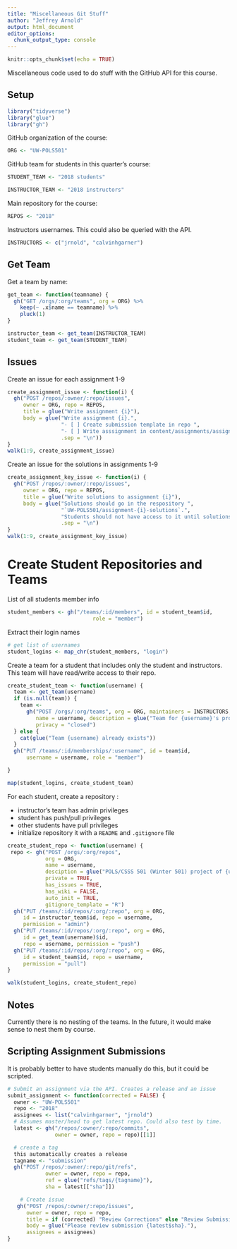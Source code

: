```yaml
---
title: "Miscellaneous Git Stuff"
author: "Jeffrey Arnold"
output: html_document
editor_options: 
  chunk_output_type: console
---
```


```r
knitr::opts_chunk$set(echo = TRUE)
```

Miscellaneous code used to do stuff with the GitHub API for this course.

## Setup

```r
library("tidyverse")
library("glue")
library("gh")
```

GitHub organization of the course:
```r
ORG <- "UW-POLS501"
```
GitHub team for students in this quarter's course:
```r
STUDENT_TEAM <- "2018 students"
```
```r
INSTRUCTOR_TEAM <- "2018 instructors"
```
Main repository for the course:
```r
REPOS <- "2018"
```
Instructors usernames. This could also be queried with the API.
```r
INSTRUCTORS <- c("jrnold", "calvinhgarner") 
```

## Get Team

Get a team by name:
```r
get_team <- function(teamname) {
  gh("GET /orgs/:org/teams", org = ORG) %>%
    keep(~ .x$name == teamname) %>%
    pluck(1)
}
```

```r
instructor_team <- get_team(INSTRUCTOR_TEAM)
student_team <- get_team(STUDENT_TEAM)
```


## Issues

Create an issue for each assignment 1-9

```r
create_assignment_issue <- function(i) {
  gh("POST /repos/:owner/:repo/issues",
     owner = ORG, repo = REPOS,
     title = glue("Write assignment {i}"),
     body = glue("Write assignment {i}.",
                 "- [ ] Create submission template in repo ",
                 "- [ ] Write asssignment in content/assignments/assignment-{i}.md", 
                 .sep = "\n"))
}
walk(1:9, create_assignment_issue)
```

Create an issue for the solutions in assignments 1-9
```r
create_assignment_key_issue <- function(i) {
  gh("POST /repos/:owner/:repo/issues",
     owner = ORG, repo = REPOS,
     title = glue("Write solutions to assignment {i}"),
     body = glue("Solutions should go in the respository ",
                 "`UW-POLS501/assignment-{i}-solutions`.",
                 "Students should not have access to it until solutions are released."),
                 .sep = "\n")
}
walk(1:9, create_assignment_key_issue)
```

# Create Student Repositories and Teams

List of all students member info
```r
student_members <- gh("/teams/:id/members", id = student_team$id,
                           role = "member")
```

Extract their login names
```r
# get list of usernames
student_logins <- map_chr(student_members, "login")
```

Create a team for a student that includes only the student and instructors.
This team will have read/write access to their repo.
```r
create_student_team <- function(username) {
  team <- get_team(username)
  if (is.null(team)) {
    team <- 
      gh("POST /orgs/:org/teams", org = ORG, maintainers = INSTRUCTORS, 
         name = username, description = glue("Team for {username}'s project"),
         privacy = "closed")    
  } else {
    cat(glue("Team {username} already exists"))
  }
  gh("PUT /teams/:id/memberships/:username", id = team$id, 
      username = username, role = "member")

}

```
```r
map(student_logins, create_student_team)
```

For each student, create a repository :

- instructor's team has admin privileges
- student has push/pull privileges
- other students have pull privileges
- initialize repository it with a `README` and `.gitignore` file

```r
create_student_repo <- function(username) {
 repo <- gh("POST /orgs/:org/repos", 
            org = ORG,     
            name = username,
            desciption = glue("POLS/CSSS 501 (Winter 501) project of {username}"),
            private = TRUE,
            has_issues = TRUE,
            has_wiki = FALSE,
            auto_init = TRUE,
            gitignore_template = "R")
  gh("PUT /teams/:id/repos/:org/:repo", org = ORG,
     id = instructor_team$id, repo = username,
     permission = "admin")
  gh("PUT /teams/:id/repos/:org/:repo", org = ORG,
     id = get_team(username)$id,
     repo = username, permission = "push")
  gh("PUT /teams/:id/repos/:org/:repo", org = ORG,
     id = student_team$id, repo = username,
     permission = "pull")  
}

```

```r
walk(student_logins, create_student_repo)
```



## Notes

Currently there is no nesting of the teams. In the future, it would make sense to nest
them by course.

## Scripting Assignment Submissions

It is probably better to have students manually do this, but it could be scripted.

```r
# Submit an assignment via the API. Creates a release and an issue
submit_assignment <- function(corrected = FALSE) {
  owner <- "UW-POLS501"
  repo <- "2018"
  assignees <- list("calvinhgarner", "jrnold")
  # Assumes master/head to get latest repo. Could also test by time.
  latest <- gh("/repos/:owner/:repo/commits",
               owner = owner, repo = repo)[[1]]

  # create a tag
  this automatically creates a release
  tagname <- "submission"
  gh("POST /repos/:owner/:repo/git/refs",
            owner = owner, repo = repo,
            ref = glue("refs/tags/{tagname}"),
            sha = latest[["sha"]])

    # Create issue
   gh("POST /repos/:owner/:repo/issues",
      owner = owner, repo = repo,
      title = if (corrected) "Review Corrections" else "Review Submission",
      body = glue("Please review submission {latest$sha}."),
      assignees = assignees)
}

```

